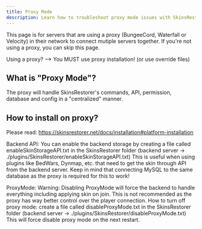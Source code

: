 ```yaml
---
title: Proxy Mode
description: Learn how to troubleshoot proxy mode issues with SkinsRestorer.
---
```


This page is for servers that are using a proxy (BungeeCord, Waterfall or Velocity) in their network to connect mutiple servers together.
If you're not using a proxy, you can skip this page.

Using a proxy? --> You MUST use proxy installation! (or use override files)

## What is "Proxy Mode"?

The proxy will handle SkinsRestorer's commands, API, permission, database and config in a "centralized" manner.

## How to install on proxy?

Please read: https://skinsrestorer.net/docs/installation#platform-installation

Backend API:
You can enable the backend storage by creating a file called enableSkinStorageAPI.txt in the SkinsRestorer folder (backend server -> ./plugins/SkinsRestorer/enableSkinStorageAPI.txt)
This is useful when using plugins like BedWars, Dynmap, etc. that need to get the skin through API from the backend server.
Keep in mind that connecting MySQL to the same database as the proxy is required for this to work!

ProxyMode:
Warning: Disabling ProxyMode will force the backend to handle everything including applying skin on join. This is not recommended as the proxy has way better control over the player connection.
How to turn off proxy mode: create a file called disableProxyMode.txt in the SkinsRestorer folder (backend server -> ./plugins/SkinsRestorer/disableProxyMode.txt)
This will force disable proxy mode on the next restart.
